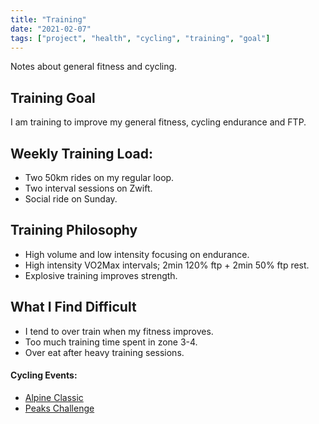 ```yaml
---
title: "Training"
date: "2021-02-07"
tags: ["project", "health", "cycling", "training", "goal"]
---
```


Notes about general fitness and cycling.

## Training Goal

I am training to improve my general fitness, cycling endurance and FTP.

## Weekly Training Load:

- Two 50km rides on my regular loop.
- Two interval sessions on Zwift.
- Social ride on Sunday.

## Training Philosophy

- High volume and low intensity focusing on endurance.
- High intensity VO2Max intervals; 2min 120% ftp + 2min 50% ftp rest.
- Explosive training improves strength.

## What I Find Difficult

- I tend to over train when my fitness improves.
- Too much training time spent in zone 3-4.
- Over eat after heavy training sessions.

#### Cycling Events:

- [Alpine Classic](./events)
- [Peaks Challenge](./events)
